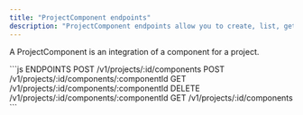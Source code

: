 ```yaml
---
title: "ProjectComponent endpoints"
description: "ProjectComponent endpoints allow you to create, list, get and delete Component for a project."
---
```


A ProjectComponent is an integration of a component for a project. 


<RequestExample>
```js ENDPOINTS
POST /v1/projects/:id/components
POST /v1/projects/:id/components/:componentId
GET /v1/projects/:id/components/:componentId
DELETE /v1/projects/:id/components/:componentId 
GET /v1/projects/:id/components
```
</RequestExample>


<Snippet file="edgee-sdk.mdx" />
